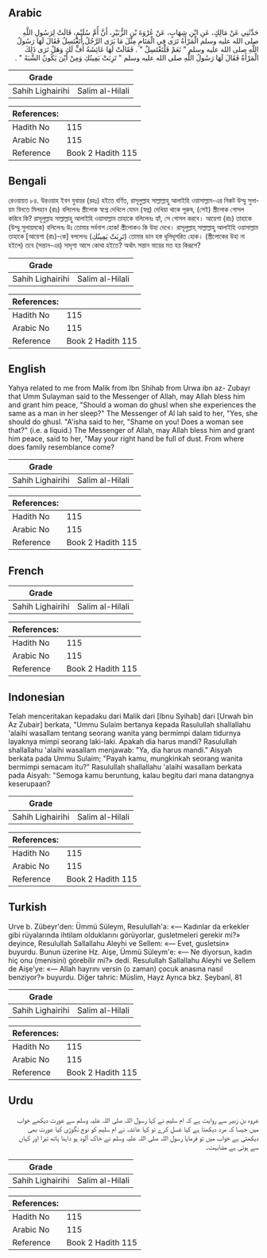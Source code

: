## Arabic


<div dir="rtl" lang="ar" style={{fontSize:'larger',backgroundColor:'#f8f9fa',padding:20}}>
حَدَّثَنِي عَنْ مَالِكٍ، عَنِ ابْنِ شِهَابٍ، عَنْ عُرْوَةَ بْنِ الزُّبَيْرِ، أَنَّ أُمَّ سُلَيْمٍ، قَالَتْ لِرَسُولِ اللَّهِ صلى الله عليه وسلم الْمَرْأَةُ تَرَى فِي الْمَنَامِ مِثْلَ مَا يَرَى الرَّجُلُ أَتَغْتَسِلُ فَقَالَ لَهَا رَسُولُ اللَّهِ صلى الله عليه وسلم ‏"‏ نَعَمْ فَلْتَغْتَسِلْ ‏"‏ ‏.‏ فَقَالَتْ لَهَا عَائِشَةُ أُفٍّ لَكِ وَهَلْ تَرَى ذَلِكَ الْمَرْأَةُ فَقَالَ لَهَا رَسُولُ اللَّهِ صلى الله عليه وسلم ‏"‏ تَرِبَتْ يَمِينُكِ وَمِنْ أَيْنَ يَكُونُ الشَّبَهُ ‏"‏ ‏.‏
</div>
<div style={{backgroundColor:'#f8f9fa',padding:20, marginBottom: 10}}><table> <thead> <tr> <th>Grade</th> <th></th> </tr> </thead> <tbody> <tr><td>Sahih Lighairihi</td><td>Salim al-Hilali</td></tr></tbody></table><table> <thead> <tr> <th>References:</th> <th></th> </tr> </thead> <tbody><tr><td>Hadith No</td><td>115</td></tr><tr><td>Arabic No</td><td>115</td></tr><tr><td>Reference</td><td>Book 2 Hadith 115</td></tr></tbody></table></div>

## Bengali


<div dir="ltr" lang="bn" style={{fontSize:'larger',backgroundColor:'#f8f9fa',padding:20}}>
রেওয়ায়ত ৮৪. উরওয়াহ ইবন যুবায়র (রহঃ) হইতে বর্ণিত, রাসূলুল্লাহ সাল্লাল্লাহু আলাইহি ওয়াসাল্লাম-এর নিকট উম্মু সুলায়ম বিনতে মিলহান (রাঃ) বলিলেনঃ স্ত্রীলোক স্বপ্নে দেখিলে যেমন (স্বপ্ন) দেখিয়া থাকে পুরুষ, (সেই) স্ত্রীলোক গোসল করিবে কি? রাসূলুল্লাহ সাল্লাল্লাহু আলাইহি ওয়াসাল্লাম তাহাকে বলিলেনঃ হ্যাঁ, সে গোসল করবে। আয়েশা (রাঃ) তাহাকে (উম্মু সুলায়মকে) বলিলেনঃ উঃ তোমার সর্বনাশ হোক! স্ত্রীলোকও কি উহা দেখে। রাসূলুল্লাহ্ সাল্লাল্লাহু আলাইহি ওয়াসাল্লাম তাহাকে [আয়েশা (রাঃ)-কে] বললেনঃ (تَرِبَتْ يَمِينُكِ) তোমার ডান হস্ত ধূলিধূসরিত হোক। (স্ত্রীলোকের উহা না হইলে) তবে (সন্তান-এর) সাদৃশ্য আসে কোথা হইতে? অর্থাৎ সন্তান মায়ের মত হয় কিরূপে?
</div>
<div style={{backgroundColor:'#f8f9fa',padding:20, marginBottom: 10}}><table> <thead> <tr> <th>Grade</th> <th></th> </tr> </thead> <tbody> <tr><td>Sahih Lighairihi</td><td>Salim al-Hilali</td></tr></tbody></table><table> <thead> <tr> <th>References:</th> <th></th> </tr> </thead> <tbody><tr><td>Hadith No</td><td>115</td></tr><tr><td>Arabic No</td><td>115</td></tr><tr><td>Reference</td><td>Book 2 Hadith 115</td></tr></tbody></table></div>

## English


<div dir="ltr" lang="en" style={{fontSize:'larger',backgroundColor:'#f8f9fa',padding:20}}>
Yahya related to me from Malik from Ibn Shihab from Urwa ibn az- Zubayr that Umm Sulayman said to the Messenger of Allah, may Allah bless him and grant him peace, "Should a woman do ghusl when she experiences the same as a man in her sleep?" The Messenger of Al lah said to her, "Yes, she should do ghusl. "A'isha said to her, "Shame on you! Does a woman see that?" (i.e. a liquid.) The Messenger of Allah, may Allah bless him and grant him peace, said to her, "May your right hand be full of dust. From where does family resemblance come?
</div>
<div style={{backgroundColor:'#f8f9fa',padding:20, marginBottom: 10}}><table> <thead> <tr> <th>Grade</th> <th></th> </tr> </thead> <tbody> <tr><td>Sahih Lighairihi</td><td>Salim al-Hilali</td></tr></tbody></table><table> <thead> <tr> <th>References:</th> <th></th> </tr> </thead> <tbody><tr><td>Hadith No</td><td>115</td></tr><tr><td>Arabic No</td><td>115</td></tr><tr><td>Reference</td><td>Book 2 Hadith 115</td></tr></tbody></table></div>

## French


<div dir="ltr" lang="fr" style={{fontSize:'larger',backgroundColor:'#f8f9fa',padding:20}}>

</div>
<div style={{backgroundColor:'#f8f9fa',padding:20, marginBottom: 10}}><table> <thead> <tr> <th>Grade</th> <th></th> </tr> </thead> <tbody> <tr><td>Sahih Lighairihi</td><td>Salim al-Hilali</td></tr></tbody></table><table> <thead> <tr> <th>References:</th> <th></th> </tr> </thead> <tbody><tr><td>Hadith No</td><td>115</td></tr><tr><td>Arabic No</td><td>115</td></tr><tr><td>Reference</td><td>Book 2 Hadith 115</td></tr></tbody></table></div>

## Indonesian


<div dir="ltr" lang="id" style={{fontSize:'larger',backgroundColor:'#f8f9fa',padding:20}}>
Telah menceritakan kepadaku dari Malik dari [Ibnu Syihab] dari [Urwah bin Az Zubair] berkata, "Ummu Sulaim bertanya kepada Rasulullah shallallahu 'alaihi wasallam tentang seorang wanita yang bermimpi dalam tidurnya layaknya mimpi seorang laki-laki. Apakah dia harus mandi? Rasulullah shallallahu 'alaihi wasallam menjawab: "Ya, dia harus mandi." Aisyah berkata pada Ummu Sulaim; "Payah kamu, mungkinkah seorang wanita bermimpi semacam itu?" Rasulullah shallallahu 'alaihi wasallam berkata pada Aisyah: "Semoga kamu beruntung, kalau begitu dari mana datangnya keserupaan?
</div>
<div style={{backgroundColor:'#f8f9fa',padding:20, marginBottom: 10}}><table> <thead> <tr> <th>Grade</th> <th></th> </tr> </thead> <tbody> <tr><td>Sahih Lighairihi</td><td>Salim al-Hilali</td></tr></tbody></table><table> <thead> <tr> <th>References:</th> <th></th> </tr> </thead> <tbody><tr><td>Hadith No</td><td>115</td></tr><tr><td>Arabic No</td><td>115</td></tr><tr><td>Reference</td><td>Book 2 Hadith 115</td></tr></tbody></table></div>

## Turkish


<div dir="ltr" lang="tr" style={{fontSize:'larger',backgroundColor:'#f8f9fa',padding:20}}>
Urve b. Zübeyr'den: Ümmü Süleym, Resulullah'a: «— Kadınlar da erkekler gibi rüyalarında ihtilam olduklarını görüyorlar, gusletmeleri gerekir mi?» deyince, Resulullah Sallallahu Aleyhi ve Sellem: «— Evet, gusletsin» buyurdu. Bunun üzerine Hz. Aişe, Ümmü Süleym'e: «— Ne diyorsun, kadın hiç onu (menisini) görebilir mi?» dedi. Resulullah Sallallahu Aleyhi ve Sellem de Aişe'ye: «— Allah hayrını versin (o zaman) çocuk anasına nasıl benziyor?» buyurdu. Diğer tahric: Müslim, Hayz Ayrıca bkz. Şeybanî, 81
</div>
<div style={{backgroundColor:'#f8f9fa',padding:20, marginBottom: 10}}><table> <thead> <tr> <th>Grade</th> <th></th> </tr> </thead> <tbody> <tr><td>Sahih Lighairihi</td><td>Salim al-Hilali</td></tr></tbody></table><table> <thead> <tr> <th>References:</th> <th></th> </tr> </thead> <tbody><tr><td>Hadith No</td><td>115</td></tr><tr><td>Arabic No</td><td>115</td></tr><tr><td>Reference</td><td>Book 2 Hadith 115</td></tr></tbody></table></div>

## Urdu


<div dir="rtl" lang="ur" style={{fontSize:'larger',backgroundColor:'#f8f9fa',padding:20}}>
عروہ بن زبیر سے روایت ہے کہ ام سلیم نے کہا رسول اللہ صلی اللہ علیہ وسلم سے عورت دیکھے خواب میں جیسا کہ مرد دیکھتا ہے کیا غسل کرے تو کہا عائشہ نے ام سلیم کو نوج نگوڑی کیا عورت بھی دیکھتی ہے خواب میں تو فرمایا رسول اللہ صلی اللہ علیہ وسلم نے خاک آلود ہو داہنا ہاتھ تیرا اور کہاں سے ہوتی ہے مشابہت۔
</div>
<div style={{backgroundColor:'#f8f9fa',padding:20, marginBottom: 10}}><table> <thead> <tr> <th>Grade</th> <th></th> </tr> </thead> <tbody> <tr><td>Sahih Lighairihi</td><td>Salim al-Hilali</td></tr></tbody></table><table> <thead> <tr> <th>References:</th> <th></th> </tr> </thead> <tbody><tr><td>Hadith No</td><td>115</td></tr><tr><td>Arabic No</td><td>115</td></tr><tr><td>Reference</td><td>Book 2 Hadith 115</td></tr></tbody></table></div>